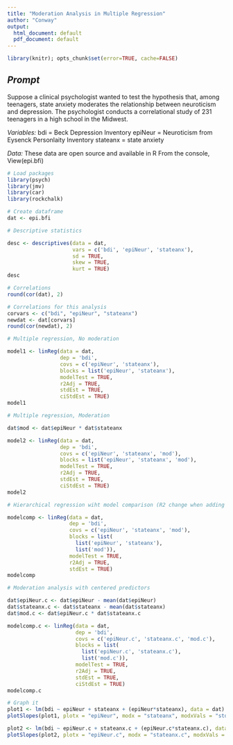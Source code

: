 ```yaml
---
title: "Moderation Analysis in Multiple Regression"
author: "Conway"
output:
  html_document: default
  pdf_document: default
---
```

  
  <!-- LEAVE THIS HERE, DO NOT PUT ANY CODE ABOVE IT -->
```r
library(knitr); opts_chunk$set(error=TRUE, cache=FALSE)
```

*Prompt*
----------
Suppose a clinical psychologist wanted to test the hypothesis that, among teenagers, state anxiety moderates the relationship between neuroticism and depression. The psychologist conducts a correlational study of 231 teenagers in a high school in the Midwest.

*Variables:*
bdi = Beck Depression Inventory
epiNeur = Neuroticism from Eysenck Personlaity Inventory
stateanx = state anxiety

*Data:*
These data are open source and available in R
From the console, View(epi.bfi)

```r

# Load packages
library(psych)
library(jmv)
library(car)
library(rockchalk)

# Create dataframe
dat <- epi.bfi

```

```r
# Descriptive statistics

desc <- descriptives(data = dat, 
                     vars = c('bdi', 'epiNeur', 'stateanx'), 
                     sd = TRUE, 
                     skew = TRUE, 
                     kurt = TRUE)
desc

# Correlations
round(cor(dat), 2)

# Correlations for this analysis
corvars <- c("bdi", "epiNeur", "stateanx")
newdat <- dat[corvars]
round(cor(newdat), 2)

```

```r
# Multiple regression, No moderation

model1 <- linReg(data = dat, 
                 dep = 'bdi', 
                 covs = c('epiNeur', 'stateanx'),
                 blocks = list('epiNeur', 'stateanx'), 
                 modelTest = TRUE, 
                 r2Adj = TRUE,
                 stdEst = TRUE,
                 ciStdEst = TRUE)
model1

```

```r
# Multiple regression, Moderation

dat$mod <- dat$epiNeur * dat$stateanx

model2 <- linReg(data = dat, 
                 dep = 'bdi', 
                 covs = c('epiNeur', 'stateanx', 'mod'),
                 blocks = list('epiNeur', 'stateanx', 'mod'), 
                 modelTest = TRUE, 
                 r2Adj = TRUE,
                 stdEst = TRUE,
                 ciStdEst = TRUE)
model2

```

```r
# Hierarchical regression wiht model comparison (R2 change when adding moderator)

modelcomp <- linReg(data = dat, 
                    dep = 'bdi', 
                    covs = c('epiNeur', 'stateanx', 'mod'),
                    blocks = list(
                      list('epiNeur', 'stateanx'), 
                      list('mod')), 
                    modelTest = TRUE,
                    r2Adj = TRUE,
                    stdEst = TRUE)
modelcomp

```

```r
# Moderation analysis with centered predictors

dat$epiNeur.c <- dat$epiNeur - mean(dat$epiNeur)
dat$stateanx.c <- dat$stateanx - mean(dat$stateanx)
dat$mod.c <- dat$epiNeur.c * dat$stateanx.c

modelcomp.c <- linReg(data = dat, 
                      dep = 'bdi', 
                      covs = c('epiNeur.c', 'stateanx.c', 'mod.c'),
                      blocks = list(
                        list('epiNeur.c', 'stateanx.c'), 
                        list('mod.c')), 
                      modelTest = TRUE, 
                      r2Adj = TRUE,
                      stdEst = TRUE,
                      ciStdEst = TRUE)
modelcomp.c

# Graph it
plot1 <- lm(bdi ~ epiNeur + stateanx + (epiNeur*stateanx), data = dat)
plotSlopes(plot1, plotx = "epiNeur", modx = "stateanx", modxVals = "std.dev.", main = "Moderation Analysis")

plot2 <- lm(bdi ~ epiNeur.c + stateanx.c + (epiNeur.c*stateanx.c), data = dat)
plotSlopes(plot2, plotx = "epiNeur.c", modx = "stateanx.c", modxVals = "std.dev.", main = "Moderation Analysis")


```

